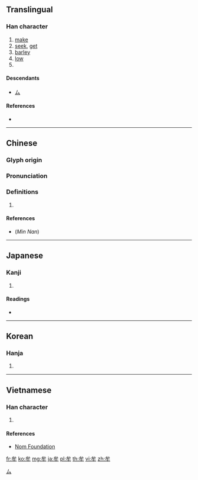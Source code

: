 {{character info/new}}
==Translingual==

===Han character===
{{Han char|rn=93|rad=牛|as=02|sn=6|four=23500|canj=IHQ|ids=⿱厶牛}}

# [[make]]
# [[seek]], [[get]]
# [[barley]]
# [[low]]
# {{surname|lang=zh}}

====Descendants====
* [[ム]]

====References====
* {{Han ref|kx=0697.060|dkj=19928|dj=1109.040|hdz=31800.070|uh=725F|ud=29279|bh=A6C8|bd=42696}}

[[Category:Han characters from which katakana were derived|ム]]

----

==Chinese==
{{zh-forms}}

===Glyph origin===
{{Han etym}}

===Pronunciation===
{{zh-pron
|m=móu,mù
|c=mau4
|mn=bô͘
|mc=y
|oc=y
|ma=
|cat=v,n,a,pn
}}

===Definitions===
{{zh-hanzi}}

# {{rfdef|lang=zh}}

====References====
* (''Min Nan'') {{thcwd|41051}}

----

==Japanese==

===Kanji===
{{ja-kanji|grade=|rs=牛02}}

# {{defn|lang=ja|sort=牛02}}

====Readings====
* {{ja-readings|on=[[ぼう]] (bō), [[む]] (mu)|kun=[[むさぼる]] (musaboru)}}

----

==Korean==

===Hanja===
{{ko-hanja|hangeul=모|eumhun=|rv=mo|mr=mo|y=mo}}

# {{defn|lang=ko|sort=牛02}}

----

==Vietnamese==

===Han character===
{{vi-readings|rs=牛02| hanviet = [[màu]], [[mâu]], [[mầu]], [[mào]], [[mưu]], [[rậm]]}}

# {{defn|lang=vi|sort=牛02}}

====References====
*[http://nomfoundation.org/common/nom_details.php?codepoint=725f Nom Foundation]

[[fr:牟]]
[[ko:牟]]
[[mg:牟]]
[[ja:牟]]
[[pl:牟]]
[[th:牟]]
[[vi:牟]]
[[zh:牟]]